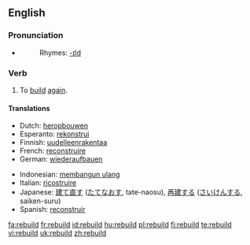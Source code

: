 ==English==

===Pronunciation===
* {{IPA|/'riːbɪld/}}
*: Rhymes: [[Rhymes:English:-ɪld|-ɪld]]

===Verb===
{{en-verb|rebuilds|rebuilding|rebuilt|rebuilt}}

# To [[build]] [[again]].

====Translations====
{{trans-top|to build again}}
* Dutch: [[heropbouwen]]
* Esperanto: [[rekonstrui]]
* Finnish: [[uudelleenrakentaa]]
* French: [[reconstruire]]
* German: [[wiederaufbauen]]
{{trans-mid}}
* Indonesian: [[bangun ulang|membangun ulang]]
* Italian: [[ricostruire]]
* Japanese: [[建て直す]] ([[たてなおす]], tate-naosu), [[再建]]する ([[さいけん]]する, saiken-suru)
* Spanish: [[reconstruir]]
{{trans-bottom}}

[[fa:rebuild]]
[[fr:rebuild]]
[[id:rebuild]]
[[hu:rebuild]]
[[pl:rebuild]]
[[fi:rebuild]]
[[te:rebuild]]
[[vi:rebuild]]
[[uk:rebuild]]
[[zh:rebuild]]